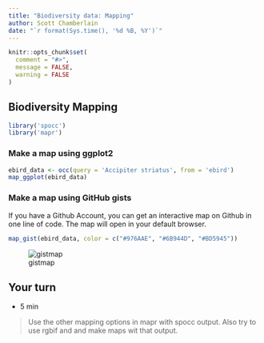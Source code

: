 ```yaml
---
title: "Biodiversity data: Mapping"
author: Scott Chamberlain
date: "`r format(Sys.time(), '%d %B, %Y')`"
---
```


```r
knitr::opts_chunk$set(
  comment = "#>",
  message = FALSE,
  warning = FALSE
)
```

## Biodiversity Mapping

```r
library('spocc')
library('mapr')
```

### Make a map using ggplot2

```r
ebird_data <- occ(query = 'Accipiter striatus', from = 'ebird')
map_ggplot(ebird_data)
```

### Make a map using GitHub gists

If you have a Github Account, you can get an interactive map on Github in one line of code. The map will open in your default browser. 

```r
map_gist(ebird_data, color = c("#976AAE", "#6B944D", "#BD5945"))
```

![gistmap](figure/gistmap.png)


## Your turn

- 5 min

> Use the other mapping options in mapr with spocc output. Also try 
to use rgbif and and make maps wit that output. 
